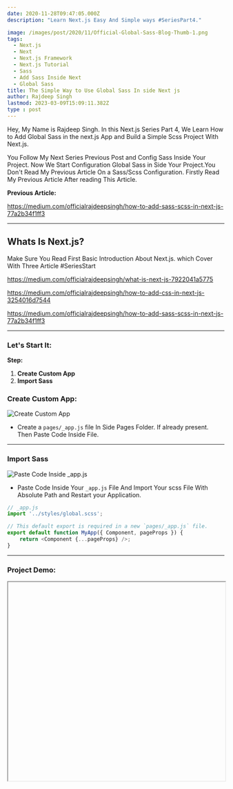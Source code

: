 ```yaml
---
date: 2020-11-28T09:47:05.000Z
description: "Learn Next.js Easy And Simple ways #SeriesPart4."

image: /images/post/2020/11/Official-Global-Sass-Blog-Thumb-1.png
tags:
  - Next.js
  - Next
  - Next.js Framework
  - Next.js Tutorial
  - Sass
  - Add Sass Inside Next
  - Global Sass
title: The Simple Way to Use Global Sass In side Next js
author: Rajdeep Singh
lastmod: 2023-03-09T15:09:11.382Z
type : post
---
```



Hey, My Name is Rajdeep Singh. In this Next.js Series Part 4, We Learn How to Add Global Sass in the next.js App and Build a Simple Scss Project With Next.js.

You Follow My Next Series Previous Post and Config Sass Inside Your Project. Now We Start Configuration Global Sass in Side Your Project.You Don't Read My
Previous Article On a Sass/Scss Configuration. Firstly Read My Previous Article After reading This Article.

**Previous Article:**

https://medium.com/officialrajdeepsingh/how-to-add-sass-scss-in-next-js-77a2b34f1ff3

---

## Whats Is Next.js?

Make Sure You Read First Basic Introduction About Next.js. which Cover With Three Article #SeriesStart

https://medium.com/officialrajdeepsingh/what-is-next-js-7922041a5775

https://medium.com/officialrajdeepsingh/how-to-add-css-in-next-js-3254016d7544

https://medium.com/officialrajdeepsingh/how-to-add-sass-scss-in-next-js-77a2b34f1ff3

---

### Let's Start It:

**Step:**

1. **Create Custom App**
2. **Import Sass**

### Create Custom App:

![Create Custom App](/images/post/2020/11/Custom-App.png "Create Custom App")

- Create a `pages/_app.js` file In Side Pages Folder. If already present. Then
  Paste Code Inside File.

---

### Import Sass

![Paste Code Inside _app.js](/images/post/2020/11/Paste-Code-And-Import.png "Paste Code Inside _app.js")

- Paste Code Inside Your `_app.js` File And Import Your scss File With Absolute
  Path and Restart your Application.

```javascript
// _app.js
import '../styles/global.scss';

// This default export is required in a new `pages/_app.js` file.
export default function MyApp({ Component, pageProps }) {
	return <Component {...pageProps} />;
}
```

---

### Project Demo:
<Iframe class='codeSandBoxIframe' url="https://codesandbox.io/embed/add-global-scss-in-nextjs-p4t4b?autoresize=1&fontsize=14&hidenavigation=1&theme=dark&view=preview" width="100%" height="460px" display="block" position="relative"/>

- If You Play Online With My Sass Project.
- If Interested, Download the Code Locally And Play it.

---

### Reference:

[https://nextjs.org/docs/basic-features/built-in-css-support](https://nextjs.org/docs/basic-features/built-in-css-support)
